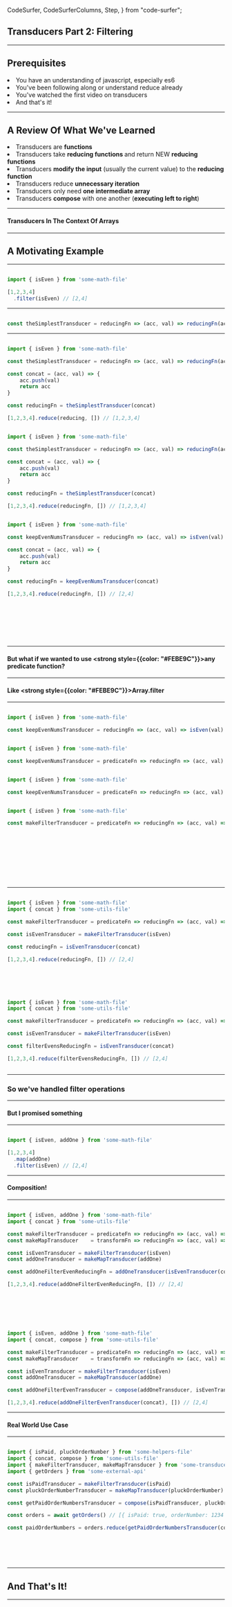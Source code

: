   CodeSurfer,
  CodeSurferColumns,
  Step,
} from "code-surfer";



## Transducers Part 2: Filtering

---

## Prerequisites

<div style={{ width: '80%', fontSize: '.75em'}}>
  <li>You have an understanding of javascript, especially es6</li>
  <li>You've been following along or understand reduce already</li>
  <li>You've watched the first video on transducers</li>
  <li>And that's it!</li>
</div>

---

## A Review Of What We've Learned

<div style={{ width: '80%', fontSize: '.75em'}}>
  <li>Transducers are <strong style={{color: "#FEBE9C"}}>functions</strong></li>
  <li>Transducers take <strong style={{color: "#FEBE9C"}}>reducing functions </strong>and return NEW <strong style={{color: "#FEBE9C"}}>reducing functions</strong></li>
  <li>Transducers <strong style={{color: "#FEBE9C"}}>modify the input</strong> (usually the current value) to the <strong style={{color: "#FEBE9C"}}>reducing function</strong></li>
  <li>Transducers reduce <strong style={{color: "#FEBE9C"}}>unnecessary iteration</strong></li>
  <li>Transducers only need <strong style={{color: "#FEBE9C"}}>one intermediate array</strong></li>
  <li>Transducers <strong style={{color: "#FEBE9C"}}>compose</strong> with one another (<strong style={{color: "#FEBE9C"}}>executing left to right</strong>)</li>
</div>

---

#### Transducers In The Context Of Arrays

---

## A Motivating Example

---

<CodeSurfer>

```js title="How could we use transducers to accomplish this?"

import { isEven } from 'some-math-file'

[1,2,3,4]
  .filter(isEven) // [2,4]

```
</CodeSurfer>

---

<CodeSurfer>

```js title="Remember this?"

const theSimplestTransducer = reducingFn => (acc, val) => reducingFn(acc, val)

```

</CodeSurfer>

---

<CodeSurfer>

```js title="Not very interesting"

import { isEven } from 'some-math-file'

const theSimplestTransducer = reducingFn => (acc, val) => reducingFn(acc, val)

const concat = (acc, val) => {
    acc.push(val)
    return acc
}

const reducingFn = theSimplestTransducer(concat)

[1,2,3,4].reduce(reducing, []) // [1,2,3,4]

```

```js title="How could we change our transducer to remove even numbers?"

import { isEven } from 'some-math-file'

const theSimplestTransducer = reducingFn => (acc, val) => reducingFn(acc, val)

const concat = (acc, val) => {
    acc.push(val)
    return acc
}

const reducingFn = theSimplestTransducer(concat)

[1,2,3,4].reduce(reducingFn, []) // [1,2,3,4]

```


```js title="Let's rename our transducer"

import { isEven } from 'some-math-file'

const keepEvenNumsTransducer = reducingFn => (acc, val) => isEven(val) ? reducingFn(acc, val) : acc

const concat = (acc, val) => {
    acc.push(val)
    return acc
}

const reducingFn = keepEvenNumsTransducer(concat)

[1,2,3,4].reduce(reducingFn, []) // [2,4]

```

```diff 4[32:42] title="It will take a reducing function"
```

```diff 4[46:99] title="And produce a NEW reducing function"
```

```diff 4[60:70] title="That will check to see if the current value is even"
```

```diff 4[74:93] title="If it is, we'll just pass the accumulator and current value to the reducing function"
```

```diff 4[97:99] title="But if it isn't even, we'll just return the accumulator"
```

```diff 4[97:99] title="Effectively removing the value"
```

```diff 13 title="We only keep even numbers"
```

</CodeSurfer>

---

#### But what if we wanted to use <strong style={{color: "#FEBE9C"}}>any</strong> predicate function?

---

#### Like <strong style={{color: "#FEBE9C"}}>Array.filter</strong>

---

<CodeSurfer>

```js title="How could we modify this transducer to accomplish that?"

import { isEven } from 'some-math-file'

const keepEvenNumsTransducer = reducingFn => (acc, val) => isEven(val) ? reducingFn(acc, val) : acc

```

```js title="What if we accept a predicate function?"

import { isEven } from 'some-math-file'

const keepEvenNumsTransducer = predicateFn => reducingFn => (acc, val) => predicateFn(val) ? reducingFn(acc, val) : acc

```

```js title="But now the name doesn't make sense"

import { isEven } from 'some-math-file'

const keepEvenNumsTransducer = predicateFn => reducingFn => (acc, val) => predicateFn(val) ? reducingFn(acc, val) : acc

```

```js title="How about this?"

import { isEven } from 'some-math-file'

const makeFilterTransducer = predicateFn => reducingFn => (acc, val) => predicateFn(val) ? reducingFn(acc, val) : acc

```

```diff title="It's a factory for transducers that will filter elements"
```

```diff 4[30:40] title="It will take a function like isEven, isOdd, etc."
```

```diff 4[45:117] title="That will produce a NEW transducer"
```

```diff 4[45:54] title="And like all transducers, it will accept a reducing function"
```

```diff 4[59:117] title="And like all transducers, when called, it will create a NEW reducing function"
```

```diff 4[73:88] title="But we'll use our predicate function first"
```

```diff 4[92:111] title="If the result is true, we'll call the reducing function"
```

```diff 4[115:117] title="If not, we'll just return the accumulator"
```

```diff 4[115:117] title="Effectively skipping the element"
```

</CodeSurfer>

---

<CodeSurfer>

```js title="Let's put it to use"

import { isEven } from 'some-math-file'
import { concat } from 'some-utils-file'

const makeFilterTransducer = predicateFn => reducingFn => (acc, val) => predicateFn(val) ? reducingFn(acc, val) : acc

const isEvenTransducer = makeFilterTransducer(isEven)

const reducingFn = isEvenTransducer(concat)

[1,2,3,4].reduce(reducingFn, []) // [2,4]

```

```diff 2,3 title="We're going to import our isEven and concat functions"
```

```diff 5 title="We have our function to make filter transducers"
```

```diff 7 title="We create a transducer to filter even numbers by partially applying isEven"
```

```diff 9 title="We'll create our reducing function"
```

```js title="Let's change the name of the reducing function"

import { isEven } from 'some-math-file'
import { concat } from 'some-utils-file'

const makeFilterTransducer = predicateFn => reducingFn => (acc, val) => predicateFn(val) ? reducingFn(acc, val) : acc

const isEvenTransducer = makeFilterTransducer(isEven)

const filterEvensReducingFn = isEvenTransducer(concat)

[1,2,3,4].reduce(filterEvensReducingFn, []) // [2,4]

```

```diff 11 title="And we can use it below!"
```

</CodeSurfer>

---

### So we've handled filter operations

---

#### But I promised something

---

<CodeSurfer>

```js title="How can we accomplish this with transducers?"

import { isEven, addOne } from 'some-math-file'

[1,2,3,4]
  .map(addOne)
  .filter(isEven) // [2,4]

```

</CodeSurfer>

---

#### Composition!

---

<CodeSurfer>


```js title="Wut."

import { isEven, addOne } from 'some-math-file'
import { concat } from 'some-utils-file'

const makeFilterTransducer = predicateFn => reducingFn => (acc, val) => predicateFn(val) ? reducingFn(acc, val) : acc
const makeMapTransducer    = transformFn => reducingFn => (acc, val) => reducingFn(acc, transformFn(val))

const isEvenTransducer = makeFilterTransducer(isEven)
const addOneTransducer = makeMapTransducer(addOne)

const addOneFilterEvenReducingFn = addOneTransducer(isEvenTransducer(concat))

[1,2,3,4].reduce(addOneFilterEvenReducingFn, []) // [2,4]

```

```diff 5,6 title="We have a way to create two different types of transducers"
```

```diff 8,9 title="We can use them here"
```

```diff 11 title="And because of composition, we can map first, then filter"
```

```diff 11 title="Remember that transducers will execute left to right under composition"
```

```diff 13 title="And we can use our reducing function below!"
```

```js title="You could optionally use a compose function"

import { isEven, addOne } from 'some-math-file'
import { concat, compose } from 'some-utils-file'

const makeFilterTransducer = predicateFn => reducingFn => (acc, val) => predicateFn(val) ? reducingFn(acc, val) : acc
const makeMapTransducer    = transformFn => reducingFn => (acc, val) => reducingFn(acc, transformFn(val))

const isEvenTransducer = makeFilterTransducer(isEven)
const addOneTransducer = makeMapTransducer(addOne)

const addOneFilterEvenTransducer = compose(addOneTransducer, isEvenTransducer)

[1,2,3,4].reduce(addOneFilterEvenTransducer(concat), []) // [2,4]

```

</CodeSurfer>

---

#### Real World Use Case

---

<CodeSurfer>

```js title="Kind of."

import { isPaid, pluckOrderNumber } from 'some-helpers-file'
import { concat, compose } from 'some-utils-file'
import { makeFilterTransducer, makeMapTransducer } from 'some-transducers-file'
import { getOrders } from 'some-external-api'

const isPaidTransducer = makeFilterTransducer(isPaid)
const pluckOrderNumberTransducer = makeMapTransducer(pluckOrderNumber)

const getPaidOrderNumbersTransducer = compose(isPaidTransducer, pluckOrderNumberTransducer)

const orders = await getOrders() // [{ isPaid: true, orderNumber: 1234 }, { isPaid: false, orderNumber: 4567 }]

const paidOrderNumbers = orders.reduce(getPaidOrderNumbersTransducer(concat), []) // [1234]

```

```diff 2,3,4,5 title="Some imports"
```

```diff 7,8 title="We'll create our filter and map transducers"
```

```diff 10 title="We'll compose those together"
```

```diff 12 title="We'll grab our orders. Note the structure."
```

```diff 14 title="And we'll use reduce to get the paid order numbers"
```

</CodeSurfer>

---

## And That's It!

---